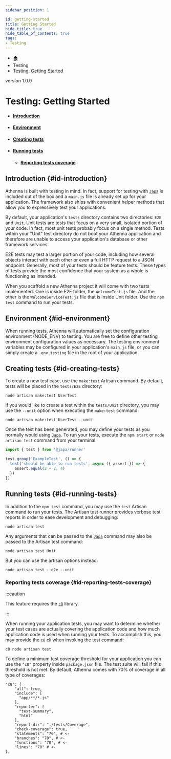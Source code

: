 ```yaml
---
sidebar_position: 1

id: getting-started
title: Getting Started
hide_title: true
hide_table_of_contents: true
tags:
- Testing
---
```


<nav aria-label="breadcrumbs">
    <ul class="breadcrumbs">
        <li class="breadcrumbs__item">
            <a class="breadcrumbs__link" href="/">🏠</a>
        </li>
        <li class="breadcrumbs__item">
            <a class="breadcrumbs__link">Testing</a>
        </li>
        <li class="breadcrumbs__item">
            <a class="breadcrumbs__link" href="/docs/testingg/getting-started">Testing: Getting Started</a>
        </li>
    </ul>
</nav>

<span class="badge badge--secondary margin-top-bot">version 1.0.0</span>


# Testing: Getting Started

- #### [Introduction](#id-introduction)
- #### [Environment](#id-environment)
- #### [Creating tests](#id-creating-tests)
- #### [Running tests](#id-running-tests)
    - #### [Reporting tests coverage](#id-reporting-tests-coverage)

## Introduction {#id-introduction}

Athenna is built with testing in mind. In fact, support for testing with [`Japa`](https://japa.dev/) is included out of the box and a `main.js`
file is already set up for your application. The framework also ships with convenient helper methods that allow you to
expressively test your applications.

By default, your application's `tests` directory contains two directories: `E2E` and `Unit`. Unit tests are tests that
focus on a very small, isolated portion of your code. In fact, most unit tests probably focus on a single method. Tests
within your "Unit" test directory do not boot your Athenna application and therefore are unable to access your application's
database or other framework services.

E2E tests may test a larger portion of your code, including how several objects interact with each other or even a full
HTTP request to a JSON endpoint. Generally, most of your tests should be feature tests. These types of tests provide the
most confidence that your system as a whole is functioning as intended.

When you scaffold a new Athenna project it will come with two tests implemented. One is inside E2E folder, the `WelcomeTest.js` file.
And the other is the `WelcomeServiceTest.js` file that is inside Unit folder. Use the `npm test` command to run your tests.

## Environment {#id-environment}

When running tests, Athenna will automatically set the configuration environment (NODE_ENV) to testing. You are free to
define other testing environment configuration values as necessary. The testing environment variables may be configured
in your application's `main.js` file, or you can simply create a `.env.testing` file in the root of your application.

## Creating tests {#id-creating-tests}

To create a new test case, use the `make:test` Artisan command. By default, tests will be placed in the `tests/E2E` directory:

```shell
node artisan make:test UserTest
```

If you would like to create a test within the `tests/Unit` directory, you may use the `--unit` option when executing the `make:test` command:

```shell
node artisan make:test UserTest --unit
```

Once the test has been generated, you may define your tests as you normally would using [`Japa`](https://japa.dev/). To run your tests,
execute the `npm start` or `node artisan test` command from your terminal:

```javascript
import { test } from '@japa/runner'

test.group('ExampleTest', () => {
  test('should be able to run tests', async ({ assert }) => {
    assert.equal(2 + 2, 4)
  })
})
```

## Running tests {#id-running-tests}

In addition to the `npm test` command, you may use the `test` Artisan command to run your tests. The Artisan test runner provides
verbose test reports in order to ease development and debugging:

```shell
node artisan test
```

Any arguments that can be passed to the [`Japa`](https://japa.dev/) command may also be passed to the Artisan test command:

```shell
node artisan test Unit
```

But you can use the artisan options instead:

```shell
node artisan test --e2e --unit
```

### Reporting tests coverage {#id-reporting-tests-coverage}

:::caution

This feature requires the [`c8`](https://www.npmjs.com/package/c8) library.

:::

When running your application tests, you may want to determine whether your test cases are actually covering the application
code and how much application code is used when running your tests. To accomplish this, you may provide the `c8` cli when invoking
the test command:

```shell
c8 node artisan test
```

To define a minimum test coverage threshold for your application you can use the `"c8"` property inside `package.json` file.
The test suite will fail if this threshold is not met. By default, Athenna comes with 70% of coverage in all type of coverages:

```shell
"c8": {
    "all": true,
    "include": [
      "app/**/*.js"
    ],
    "reporter": [
      "text-summary",
      "html"
    ],
    "report-dir": "./tests/Coverage",
    "check-coverage": true,
    "statements": "70", # <-
    "branches": "70", # <-
    "functions": "70", # <-
    "lines": "70" # <-
},
```
